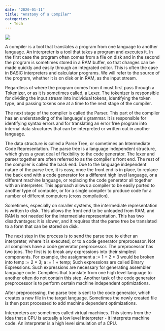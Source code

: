 ---
date: "2020-01-11"
title: "Anatomy of a Compiler"
categories:
  - Tech
---

![](./cmp.gif)  

A compiler is a tool that translates a program from one language to another language. An interpreter is a tool that takes a program and executes it. In the first case the program often comes from a file on disk and in the second the program is sometimes stored in a RAM buffer, so that changes can be made quickly and easily through an integrated editor. This is often the case in BASIC interpreters and calculator programs. We will refer to the source of the program, whether it is on disk or in RAM, as the input stream.  

Regardless of where the program comes from it must first pass through a Tokenizer, or as it is sometimes called, a Lexer. The tokenizer is responsible for dividing the input stream into individual tokens, identifying the token type, and passing tokens one at a time to the next stage of the compiler.  

The next stage of the compiler is called the Parser. This part of the compiler has an understanding of the language's grammar. It is responsible for identifying syntax errors and for translating an error free program into internal data structures that can be interpreted or written out in another language.  

The data structure is called a Parse Tree, or sometimes an Intermediate Code Representation. The parse tree is a language independent structure, which gives a great deal of flexibility to the code generator. The lexer and parser together are often referred to as the compiler's front end. The rest of the compiler is called the back end. Due to the language independent nature of the parse tree, it is easy, once the front end is in place, to replace the back end with a code generator for a different high level language, or a different machine language, or replacing the code generator all together with an interpreter. This approach allows a compiler to be easily ported to another type of computer, or for a single compiler to produce code for a number of different computers (cross compilation).  

Sometimes, especially on smaller systems, the intermediate representation is written to disk. This allows the front end to be unloaded from RAM, and RAM is not needed for the intermediate representation. This has two disadvantages: it is slower, and it requires that the parse tree be translated to a form that can be stored on disk.  

The next step in the process is to send the parse tree to either an interpreter, where it is executed, or to a code generator preprocessor. Not all compilers have a code generator preprocessor. The preprocessor has two jobs. The first is to break any expressions into their simplest components. For example, the assignment a := 1 + 2 * 3 would be broken into temp := 2 * 3; a := 1 + temp; Such expressions are called Binary Expressions. Such expressions are necessary for generating assembler language code. Compilers that translate from one high level language to another often do not contain this step. Another task of the code generator preprocessor is to perform certain machine independent optimizations.  

After preprocessing, the parse tree is sent to the code generator, which creates a new file in the target language. Sometimes the newly created file is then post processed to add machine dependent optimizations.  

Interpreters are sometimes called virtual machines. This stems from the idea that a CPU is actually a low level interpreter - it interprets machine code. An interpreter is a high level simulation of a CPU.  